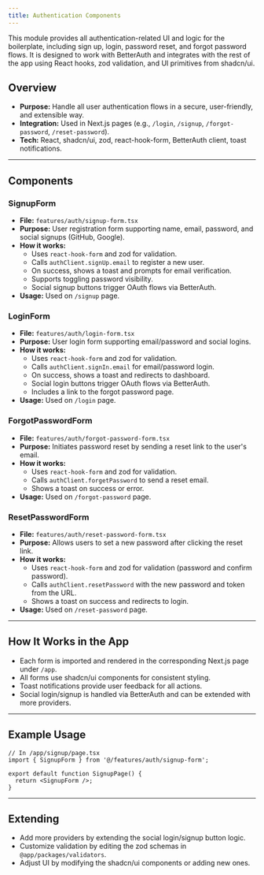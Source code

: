 ```yaml
---
title: Authentication Components
---
```


This module provides all authentication-related UI and logic for the boilerplate, including sign up, login, password reset, and forgot password flows. It is designed to work with BetterAuth and integrates with the rest of the app using React hooks, zod validation, and UI primitives from shadcn/ui.

## Overview
- **Purpose:** Handle all user authentication flows in a secure, user-friendly, and extensible way.
- **Integration:** Used in Next.js pages (e.g., `/login`, `/signup`, `/forgot-password`, `/reset-password`).
- **Tech:** React, shadcn/ui, zod, react-hook-form, BetterAuth client, toast notifications.

---

## Components

### SignupForm
- **File:** `features/auth/signup-form.tsx`
- **Purpose:** User registration form supporting name, email, password, and social signups (GitHub, Google).
- **How it works:**
  - Uses `react-hook-form` and zod for validation.
  - Calls `authClient.signUp.email` to register a new user.
  - On success, shows a toast and prompts for email verification.
  - Supports toggling password visibility.
  - Social signup buttons trigger OAuth flows via BetterAuth.
- **Usage:** Used on `/signup` page.

### LoginForm
- **File:** `features/auth/login-form.tsx`
- **Purpose:** User login form supporting email/password and social logins.
- **How it works:**
  - Uses `react-hook-form` and zod for validation.
  - Calls `authClient.signIn.email` for email/password login.
  - On success, shows a toast and redirects to dashboard.
  - Social login buttons trigger OAuth flows via BetterAuth.
  - Includes a link to the forgot password page.
- **Usage:** Used on `/login` page.

### ForgotPasswordForm
- **File:** `features/auth/forgot-password-form.tsx`
- **Purpose:** Initiates password reset by sending a reset link to the user's email.
- **How it works:**
  - Uses `react-hook-form` and zod for validation.
  - Calls `authClient.forgetPassword` to send a reset email.
  - Shows a toast on success or error.
- **Usage:** Used on `/forgot-password` page.

### ResetPasswordForm
- **File:** `features/auth/reset-password-form.tsx`
- **Purpose:** Allows users to set a new password after clicking the reset link.
- **How it works:**
  - Uses `react-hook-form` and zod for validation (password and confirm password).
  - Calls `authClient.resetPassword` with the new password and token from the URL.
  - Shows a toast on success and redirects to login.
- **Usage:** Used on `/reset-password` page.

---

## How It Works in the App
- Each form is imported and rendered in the corresponding Next.js page under `/app`.
- All forms use shadcn/ui components for consistent styling.
- Toast notifications provide user feedback for all actions.
- Social login/signup is handled via BetterAuth and can be extended with more providers.

---

## Example Usage

```tsx
// In /app/signup/page.tsx
import { SignupForm } from '@/features/auth/signup-form';

export default function SignupPage() {
  return <SignupForm />;
}
```

---

## Extending
- Add more providers by extending the social login/signup button logic.
- Customize validation by editing the zod schemas in `@app/packages/validators`.
- Adjust UI by modifying the shadcn/ui components or adding new ones.

